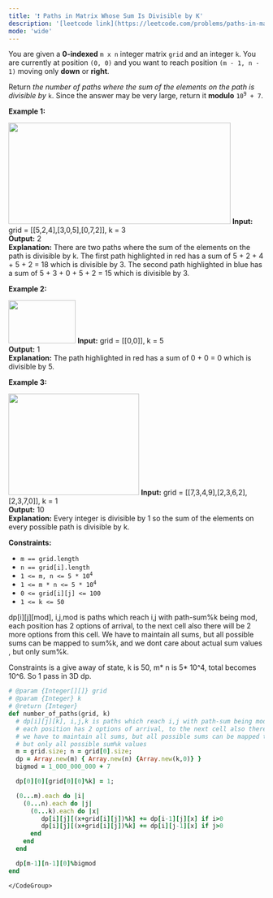 ```yaml
---
title: '❗️ Paths in Matrix Whose Sum Is Divisible by K'
description: '[leetcode link](https://leetcode.com/problems/paths-in-matrix-whose-sum-is-divisible-by-k/description/)'
mode: 'wide'
---
```

<Tabs>
  <Tab title="Question" icon="circle-question" iconType="regular">
    <Card>
      <p>You are given a <strong>0-indexed</strong> <code>m x n</code> integer matrix <code>grid</code> and an integer <code>k</code>. You are currently at position <code>(0, 0)</code> and you want to reach position <code>(m - 1, n - 1)</code> moving only <strong>down</strong> or <strong>right</strong>.</p>  <p>Return<em> the number of paths where the sum of the elements on the path is divisible by </em><code>k</code>. Since the answer may be very large, return it <strong>modulo</strong> <code>10<sup>9</sup> + 7</code>.</p>   <p><strong class="example">Example 1:</strong></p> <img src="https://assets.leetcode.com/uploads/2022/08/13/image-20220813183124-1.png" style="width: 437px; height: 200px;" />  <strong>Input:</strong> grid = [[5,2,4],[3,0,5],[0,7,2]], k = 3 <br/> <strong>Output:</strong> 2 <br/> <strong>Explanation:</strong> There are two paths where the sum of the elements on the path is divisible by k. The first path highlighted in red has a sum of 5 + 2 + 4 + 5 + 2 = 18 which is divisible by 3. The second path highlighted in blue has a sum of 5 + 3 + 0 + 5 + 2 = 15 which is divisible by 3.   <p><strong class="example">Example 2:</strong></p> <img src="https://assets.leetcode.com/uploads/2022/08/17/image-20220817112930-3.png" style="height: 85px; width: 132px;" />  <strong>Input:</strong> grid = [[0,0]], k = 5 <br/> <strong>Output:</strong> 1 <br/> <strong>Explanation:</strong> The path highlighted in red has a sum of 0 + 0 = 0 which is divisible by 5.   <p><strong class="example">Example 3:</strong></p> <img src="https://assets.leetcode.com/uploads/2022/08/12/image-20220812224605-3.png" style="width: 257px; height: 200px;" />  <strong>Input:</strong> grid = [[7,3,4,9],[2,3,6,2],[2,3,7,0]], k = 1 <br/> <strong>Output:</strong> 10 <br/> <strong>Explanation:</strong> Every integer is divisible by 1 so the sum of the elements on every possible path is divisible by k.    <p><strong>Constraints:</strong></p>  <ul>  <li><code>m == grid.length</code></li>  <li><code>n == grid[i].length</code></li>  <li><code>1 &lt;= m, n &lt;= 5 * 10<sup>4</sup></code></li>  <li><code>1 &lt;= m * n &lt;= 5 * 10<sup>4</sup></code></li>  <li><code>0 &lt;= grid[i][j] &lt;= 100</code></li>  <li><code>1 &lt;= k &lt;= 50</code></li> </ul> 
    </Card>
  </Tab>
  <Tab title="Solution" icon="lightbulb" iconType="regular" >
    <Card>
      dp[i][j][mod], i,j,mod is paths which reach i,j with path-sum%k being mod,
each position has 2 options of arrival, to the next cell also there will be 2 more options from this cell. We have to maintain all sums, but all possible sums can be mapped to sum%k, and we dont care about actual sum values , but only sum%k.

Constraints is a give away of state, k is 50, m* n is 5* 10^4, total becomes 10^6. So 1 pass in 3D dp.
    </Card>
  <Expandable title="code">
    <CodeGroup dropdown>
```ruby title="Paths in Matrix Whose Sum Is Divisible by K" lines
# @param {Integer[][]} grid
# @param {Integer} k
# @return {Integer}
def number_of_paths(grid, k)
  # dp[i][j][k], i,j,k is paths which reach i,j with path-sum being mod-k,
  # each position has 2 options of arrival, to the next cell also there will be 2 more options from this cell
  # we have to maintain all sums, but all possible sums can be mapped to sum%k, and not keep all possible sums
  # but only all possible sum%k values
  m = grid.size; n = grid[0].size;
  dp = Array.new(m) { Array.new(n) {Array.new(k,0)} }
  bigmod = 1_000_000_000 + 7

  dp[0][0][grid[0][0]%k] = 1;

  (0...m).each do |i|
    (0...n).each do |j|
      (0...k).each do |x|
         dp[i][j][(x+grid[i][j])%k] += dp[i-1][j][x] if i>0
         dp[i][j][(x+grid[i][j])%k] += dp[i][j-1][x] if j>0
      end
    end
  end

  dp[m-1][n-1][0]%bigmod
end
```
    </CodeGroup>
  </Expandable>
  </Tab>
</Tabs>